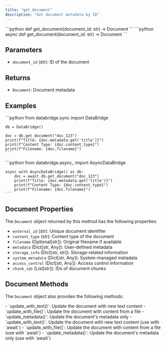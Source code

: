 ```yaml
---
title: "get_document"
description: "Get document metadata by ID"
---
```


<Tabs>
  <Tab title="Sync">
    ```python
    def get_document(document_id: str) -> Document
    ```
  </Tab>
  <Tab title="Async">
    ```python
    async def get_document(document_id: str) -> Document
    ```
  </Tab>
</Tabs>

## Parameters

- `document_id` (str): ID of the document

## Returns

- `Document`: Document metadata

## Examples

<Tabs>
  <Tab title="Sync">
    ```python
    from databridge.sync import DataBridge
    
    db = DataBridge()
    
    doc = db.get_document("doc_123")
    print(f"Title: {doc.metadata.get('title')}")
    print(f"Content Type: {doc.content_type}")
    print(f"Filename: {doc.filename}")
    ```
  </Tab>
  <Tab title="Async">
    ```python
    from databridge.async_ import AsyncDataBridge
    
    async with AsyncDataBridge() as db:
        doc = await db.get_document("doc_123")
        print(f"Title: {doc.metadata.get('title')}")
        print(f"Content Type: {doc.content_type}")
        print(f"Filename: {doc.filename}")
    ```
  </Tab>
</Tabs>

## Document Properties

The `Document` object returned by this method has the following properties:

- `external_id` (str): Unique document identifier
- `content_type` (str): Content type of the document
- `filename` (Optional[str]): Original filename if available
- `metadata` (Dict[str, Any]): User-defined metadata
- `storage_info` (Dict[str, str]): Storage-related information
- `system_metadata` (Dict[str, Any]): System-managed metadata
- `access_control` (Dict[str, Any]): Access control information
- `chunk_ids` (List[str]): IDs of document chunks

## Document Methods

The `Document` object also provides the following methods:

<Tabs>
  <Tab title="Sync">
    - `update_with_text()`: Update the document with new text content
    - `update_with_file()`: Update the document with content from a file
    - `update_metadata()`: Update the document's metadata only
  </Tab>
  <Tab title="Async">
    - `update_with_text()`: Update the document with new text content (use with `await`)
    - `update_with_file()`: Update the document with content from a file (use with `await`)
    - `update_metadata()`: Update the document's metadata only (use with `await`)
  </Tab>
</Tabs>